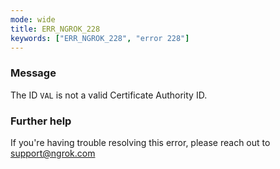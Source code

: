 ```yaml
---
mode: wide
title: ERR_NGROK_228
keywords: ["ERR_NGROK_228", "error 228"]
---
```


### Message

The ID `VAL` is not a valid Certificate Authority ID.

### Further help

If you're having trouble resolving this error, please reach out to [support@ngrok.com](mailto:support@ngrok.com?subject=Help%20with%20ERR_NGROK_228)
